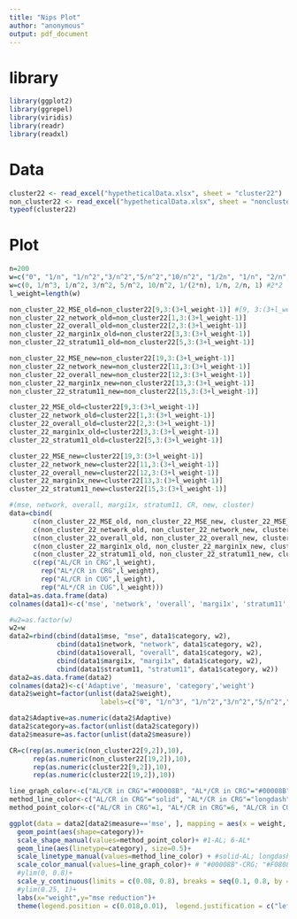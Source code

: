 ```yaml
---
title: "Nips Plot"
author: "anonymous"
output: pdf_document
---
```

# library
```r
library(ggplot2)
library(ggrepel)
library(viridis)
library(readr)
library(readxl)
```

# Data
```r
cluster22 <- read_excel("hypetheticalData.xlsx", sheet = "cluster22")
non_cluster22 <- read_excel("hypetheticalData.xlsx", sheet = "noncluster22")
typeof(cluster22)
```

# Plot
```r
n=200
w=c("0", "1/n", "1/n^2","3/n^2","5/n^2","10/n^2", "1/2n", "1/n", "2/n", "1")
w=c(0, 1/n^3, 1/n^2, 3/n^2, 5/n^2, 10/n^2, 1/(2*n), 1/n, 2/n, 1) #2*2
l_weight=length(w)

non_cluster_22_MSE_old=non_cluster22[9,3:(3+l_weight-1)] #[9, 3:(3+l_weight-1)]
non_cluster_22_network_old=non_cluster22[1,3:(3+l_weight-1)]
non_cluster_22_overall_old=non_cluster22[2,3:(3+l_weight-1)]
non_cluster_22_margin1x_old=non_cluster22[3,3:(3+l_weight-1)]
non_cluster_22_stratum11_old=non_cluster22[5,3:(3+l_weight-1)]

non_cluster_22_MSE_new=non_cluster22[19,3:(3+l_weight-1)]
non_cluster_22_network_new=non_cluster22[11,3:(3+l_weight-1)]
non_cluster_22_overall_new=non_cluster22[12,3:(3+l_weight-1)]
non_cluster_22_margin1x_new=non_cluster22[13,3:(3+l_weight-1)]
non_cluster_22_stratum11_new=non_cluster22[15,3:(3+l_weight-1)]

cluster_22_MSE_old=cluster22[9,3:(3+l_weight-1)]
cluster_22_network_old=cluster22[1,3:(3+l_weight-1)]
cluster_22_overall_old=cluster22[2,3:(3+l_weight-1)]
cluster_22_margin1x_old=cluster22[3,3:(3+l_weight-1)]
cluster_22_stratum11_old=cluster22[5,3:(3+l_weight-1)]

cluster_22_MSE_new=cluster22[19,3:(3+l_weight-1)]
cluster_22_network_new=cluster22[11,3:(3+l_weight-1)]
cluster_22_overall_new=cluster22[12,3:(3+l_weight-1)]
cluster_22_margin1x_new=cluster22[13,3:(3+l_weight-1)]
cluster_22_stratum11_new=cluster22[15,3:(3+l_weight-1)]
```

```r
#(mse, network, overall, margi1x, stratum11, CR, new, cluster)
data=cbind(
      c(non_cluster_22_MSE_old, non_cluster_22_MSE_new, cluster_22_MSE_old, cluster_22_MSE_new),
      c(non_cluster_22_network_old, non_cluster_22_network_new, cluster_22_network_old, cluster_22_network_new),
      c(non_cluster_22_overall_old, non_cluster_22_overall_new, cluster_22_overall_old, cluster_22_overall_new),
      c(non_cluster_22_margin1x_old, non_cluster_22_margin1x_new, cluster_22_margin1x_old, cluster_22_margin1x_new),
      c(non_cluster_22_stratum11_old, non_cluster_22_stratum11_new, cluster_22_stratum11_old, cluster_22_stratum11_new),
      c(rep("AL/CR in CRG",l_weight),
        rep("AL*/CR in CRG",l_weight),
        rep("AL/CR in CUG",l_weight),
        rep("AL*/CR in CUG",l_weight)))
data1=as.data.frame(data)
colnames(data1)<-c('mse', 'network', 'overall', 'margi1x', 'stratum11', 'category')
```

```r
#w2=as.factor(w)
w2=w
data2=rbind(cbind(data1$mse, "mse", data1$category, w2), 
            cbind(data1$network, "network", data1$category, w2),
            cbind(data1$overall, "overall", data1$category, w2),
            cbind(data1$margi1x, "margi1x", data1$category, w2),
            cbind(data1$stratum11, "stratum11", data1$category, w2))
data2=as.data.frame(data2)
colnames(data2)<-c('Adaptive', 'measure', 'category','weight')
data2$weight=factor(unlist(data2$weight), 
                       labels=c("0", "1/n^3", "1/n^2","3/n^2","5/n^2","10/n^2", "1/2n", "1/n", "2/n", "1"))
```

```r
data2$Adaptive=as.numeric(data2$Adaptive)
data2$category=as.factor(unlist(data2$category))
data2$measure=as.factor(unlist(data2$measure))
```

```r
CR=c(rep(as.numeric(non_cluster22[9,2]),10),
      rep(as.numeric(non_cluster22[19,2]),10),
      rep(as.numeric(cluster22[9,2]),10),
      rep(as.numeric(cluster22[19,2]),10))

line_graph_color<-c("AL/CR in CRG"="#00008B", "AL*/CR in CRG"="#00008B", "AL/CR in CUG"="#F08080", "AL*/CR in CUG"="#F08080")
method_line_color<-c("AL/CR in CRG"="solid", "AL*/CR in CRG"="longdash", "AL/CR in CUG"="solid", "AL*/CR in CUG"="longdash")
method_point_color<-c("AL/CR in CRG"=1, "AL*/CR in CRG"=6, "AL/CR in CUG"=1, "AL*/CR in CUG"=6)

ggplot(data = data2[data2$measure=='mse', ], mapping = aes(x = weight, y = 1-Adaptive/CR, group=category,color=category)) +
  geom_point(aes(shape=category))+
  scale_shape_manual(values=method_point_color)+ #1-AL; 6-AL*
  geom_line(aes(linetype=category), size=0.5)+
  scale_linetype_manual(values=method_line_color) + #solid-AL; longdash-AL*
  scale_color_manual(values=line_graph_color)+ # "#00008B"-CRG; "#F08080"-CUG
  #ylim(0, 0.8)+
  scale_y_continuous(limits = c(0.08, 0.8), breaks = seq(0.1, 0.8, by = 0.1))+
  #ylim(0.25, 1)+
  labs(x="weight",y="mse reduction")+
  theme(legend.position = c(0.018,0.01),  legend.justification = c("left", "bottom"), legend.direction="horizontal", panel.background = element_rect(fill = "white", colour = "grey50"),legend.title = element_blank(), legend.text = element_text(colour="black", size=12, face="bold"),axis.title=element_text(size=16,face="bold"))
```

